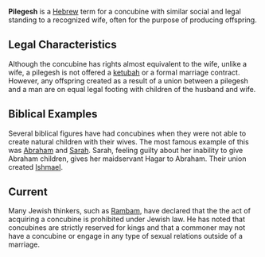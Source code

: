 '''Pilegesh''' is a [[Hebrew language|Hebrew]] term for a concubine with similar social and legal standing to a recognized wife, often for the purpose of producing offspring.

==Legal Characteristics==
Although the concubine has rights almost equivalent to the wife, unlike a wife, a pilegesh is not offered a [[ketubah]] or a formal marriage contract. However, any offspring created as a result of a union between a pilegesh and a man are on equal legal footing with children of the husband and wife.

==Biblical Examples==
Several biblical figures have had concubines when they were not able to create natural children with their wives. The most famous example of this was [[Abraham]] and [[Sarah]]. Sarah, feeling guilty about her inability to give Abraham children, gives her maidservant Hagar to Abraham. Their union created [[Ishmael]].

==Current==
Many Jewish thinkers, such as [[Rambam]], have declared that the the act of acquiring a concubine is prohibited under Jewish law. He has noted that concubines are strictly reserved for kings and that a commoner may not have a concubine or engage in any type of sexual relations outside of a marriage. 

{{Vocab-stub}}
{{HeBible-stub}}
{{wikify}}